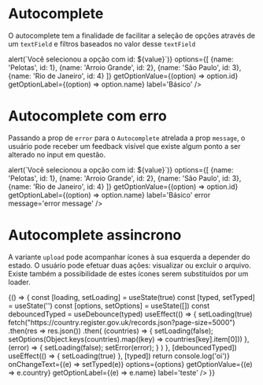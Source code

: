 


<Meta title='Data Input/Autocomplete' component={Autocomplete} />

# Autocomplete

O autocomplete tem a finalidade de facilitar a seleção de opções através de um `textField` e filtros baseados no valor desse `textField`

<Canvas>
  <Story
    name='Default'
    parameters={{
      design: {
        type: 'figma',
        url: 'https://www.figma.com/file/O3bKxIcsj2rc1FNIRclJyT/Saturn-System?node-id=300%3A1'
      }
    }}
  >
    <ThemeProvider>
      <Autocomplete
        onChange={(value) => alert(`Você selecionou a opção com id: ${value}`)}
        options={[
          {name: 'Pelotas', id: 1},
          {name: 'Arroio Grande', id: 2},
          {name: 'São Paulo', id: 3},
          {name: 'Rio de Janeiro', id: 4}
        ]}
        getOptionValue={(option) => option.id}
        getOptionLabel={(option) => option.name}
        label='Básico'
      />
    </ThemeProvider>
  </Story>
</Canvas>

# Autocomplete com erro

Passando a prop de `error` para o `Autocomplete` atrelada a prop `message`, o usuário pode receber um feedback visível que existe algum ponto a ser alterado no input em questão.

<Canvas>
  <Story
    name='Error'
    parameters={{
      design: {
        type: 'figma',
        url: 'https://www.figma.com/file/O3bKxIcsj2rc1FNIRclJyT/Saturn-System?node-id=300%3A1'
      }
    }}
  >
    <ThemeProvider>
      <Autocomplete
        onChange={(value) => alert(`Você selecionou a opção com id: ${value}`)}
        options={[
          {name: 'Pelotas', id: 1},
          {name: 'Arroio Grande', id: 2},
          {name: 'São Paulo', id: 3},
          {name: 'Rio de Janeiro', id: 4}
        ]}
        getOptionValue={(option) => option.id}
        getOptionLabel={(option) => option.name}
        label='Básico'
        error
        message='error message'
      />
    </ThemeProvider>
  </Story>
</Canvas>

# Autocomplete assincrono

A variante `upload` pode acompanhar ícones à sua esquerda a depender do estado. O usuário pode efetuar duas ações: visualizar ou excluir o arquivo. Existe também a possibilidade de estes ícones serem substituídos por um loader.

<Canvas>
  <Story
    name='Upload'
    parameters={{
      design: {
        type: 'figma',
        url: 'https://www.figma.com/file/O3bKxIcsj2rc1FNIRclJyT/Saturn-System?node-id=300%3A1'
      }
    }}
  >
    {() => {
      const [loading, setLoading] = useState(true)
      const [typed, setTyped] = useState('')
      const [options, setOptions] = useState([])
      const debouncedTyped = useDebounce(typed)
      useEffect(() => {
        setLoading(true)
        fetch("https://country.register.gov.uk/records.json?page-size=5000")
          .then(res => res.json())
          .then(
            (countries) => {
              setLoading(false);
              setOptions(Object.keys(countries).map((key) => countries[key].item[0]))
            },
            (error) => {
              setLoading(false);
              setError(error);
            }
          )
      }, [debouncedTyped])
      useEffect(() => {
        setLoading(true)
      }, [typed])
      return <ThemeProvider><Autocomplete loading={loading} onChange={() => console.log('oi')} onChangeText={(e) => setTyped(e)} options={options} getOptionValue={(e) => e.country} getOptionLabel={(e) => e.name} label='teste' /></ThemeProvider>
    }}
  </Story>
</Canvas>

<ArgsTable of={Attachment} />
